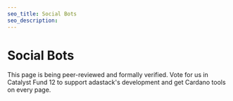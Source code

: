 ```yaml
---
seo_title: Social Bots
seo_description:
---
```


# Social Bots

This page is being peer-reviewed and formally verified. Vote for us in Catalyst Fund 12 to support adastack's development and get Cardano tools on every page.
